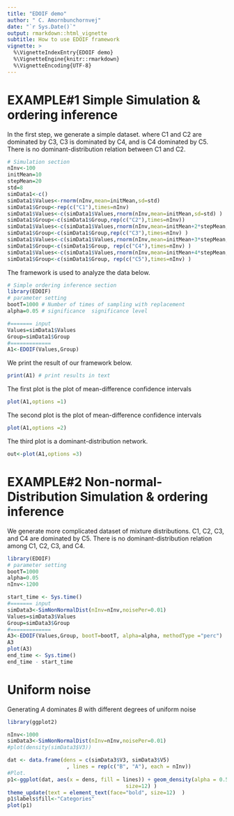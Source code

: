 ```yaml
---
title: "EDOIF demo"
author: " C. Amornbunchornvej"
date: "`r Sys.Date()`"
output: rmarkdown::html_vignette
subtitle: How to use EDOIF framework
vignette: >
  %\VignetteIndexEntry{EDOIF demo} 
  %\VignetteEngine{knitr::rmarkdown}
  %\VignetteEncoding{UTF-8} 
---
```


# EXAMPLE#1 Simple Simulation & ordering inference
In the first step, we generate a simple dataset. where C1 and C2 are dominated by C3, C3 is dominated by C4, and is C4 dominated by C5. There is no dominant-distribution relation between C1 and C2. 
```r
# Simulation section
nInv<-100
initMean=10
stepMean=20
std=8
simData1<-c()
simData1$Values<-rnorm(nInv,mean=initMean,sd=std)
simData1$Group<-rep(c("C1"),times=nInv)
simData1$Values<-c(simData1$Values,rnorm(nInv,mean=initMean,sd=std) )
simData1$Group<-c(simData1$Group,rep(c("C2"),times=nInv))
simData1$Values<-c(simData1$Values,rnorm(nInv,mean=initMean+2*stepMean,sd=std) )
simData1$Group<-c(simData1$Group,rep(c("C3"),times=nInv) )
simData1$Values<-c(simData1$Values,rnorm(nInv,mean=initMean+3*stepMean,sd=std) )
simData1$Group<-c(simData1$Group, rep(c("C4"),times=nInv) )
simData1$Values<-c(simData1$Values,rnorm(nInv,mean=initMean+4*stepMean,sd=std) )
simData1$Group<-c(simData1$Group, rep(c("C5"),times=nInv) )
```
The framework is used to analyze the data below.
```r
# Simple ordering inference section
library(EDOIF)
# parameter setting
bootT=1000 # Number of times of sampling with replacement
alpha=0.05 # significance  significance level

#======= input
Values=simData1$Values
Group=simData1$Group
#=============
A1<-EDOIF(Values,Group)
```
We print the result of our framework below.
```r
print(A1) # print results in text
```


The first plot is the plot of mean-difference confidence intervals 
```r
plot(A1,options =1)
```

The second plot is the plot of mean-difference confidence intervals 
```r
plot(A1,options =2)
```
The third plot is a dominant-distribution network.
```r
out<-plot(A1,options =3)
```

# EXAMPLE#2 Non-normal-Distribution Simulation & ordering inference
We generate  more complicated dataset of mixture distributions. C1, C2, C3, and C4 are dominated by C5. There is no dominant-distribution relation among C1, C2, C3, and C4.
```r
library(EDOIF)
# parameter setting
bootT=1000
alpha=0.05
nInv<-1200

start_time <- Sys.time()
#======= input
simData3<-SimNonNormalDist(nInv=nInv,noisePer=0.01)
Values=simData3$Values
Group=simData3$Group
#=============
A3<-EDOIF(Values,Group, bootT=bootT, alpha=alpha, methodType ="perc")
A3
plot(A3)
end_time <- Sys.time()
end_time - start_time
```
# Uniform noise
Generating $A$ dominates $B$ with different degrees of uniform noise
```r
library(ggplot2)

nInv<-1000
simData3<-SimNonNormalDist(nInv=nInv,noisePer=0.01)
#plot(density(simData3$V3))

dat <- data.frame(dens = c(simData3$V3, simData3$V5)
                   , lines = rep(c("B", "A"), each = nInv))
#Plot.
p1<-ggplot(dat, aes(x = dens, fill = lines)) + geom_density(alpha = 0.5) +xlim(-400, 400)+ ylim(0, 0.07) + ylab("Density [0,1]") +xlab("Values") + theme( axis.text.x = element_text(face="bold",  
                                      size=12) )
theme_update(text = element_text(face="bold", size=12)  )
p1$labels$fill<-"Categories"
plot(p1)


```


